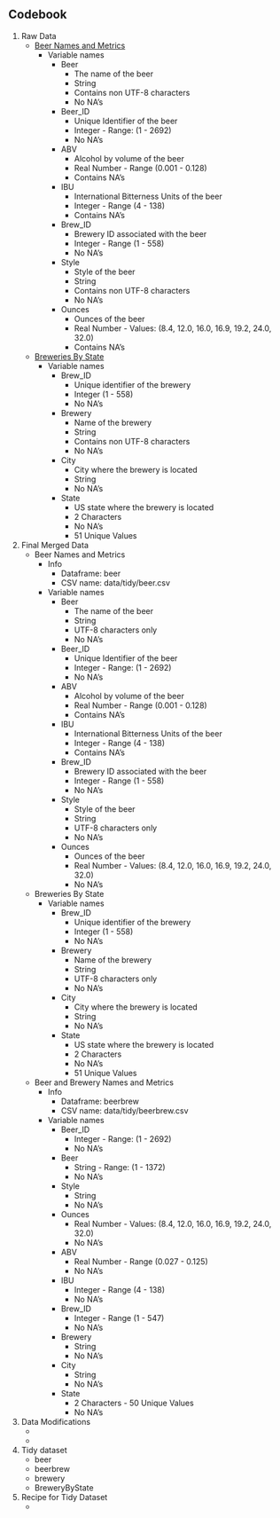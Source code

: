 ## Codebook
1. Raw Data
    + [Beer Names and Metrics](https://raw.githubusercontent.com/allthebits/msds6306-case-study-01/master/data/Beers.csv)
        + Variable names
            + Beer
                + The name of the beer
                + String
                + Contains non UTF-8 characters
                + No NA's
            + Beer_ID 
                + Unique Identifier of the beer
                + Integer - Range: (1 - 2692)
                + No NA's
            + ABV
                + Alcohol by volume of the beer
                + Real Number - Range (0.001 - 0.128)
                + Contains NA's
            + IBU
                + International Bitterness Units of the beer
                + Integer - Range (4 - 138)
                + Contains NA's
            + Brew_ID
                + Brewery ID associated with the beer
                + Integer - Range (1 - 558)
                + No NA's
            + Style
                + Style of the beer
                + String
                + Contains non UTF-8 characters
                + No NA's
            + Ounces
                + Ounces of the beer
                + Real Number - Values: (8.4, 12.0, 16.0, 16.9, 19.2, 24.0, 32.0)
                + Contains NA's
    + [Breweries By State](https://raw.githubusercontent.com/allthebits/msds6306-case-study-01/master/data/Breweries.csv)
        + Variable names
            + Brew_ID
                + Unique identifier of the brewery
                + Integer (1 - 558)
                + No NA's
            + Brewery
                + Name of the brewery
                + String
                + Contains non UTF-8 characters
                + No NA's
            + City
                + City where the brewery is located
                + String
                + No NA's
            + State
                + US state where the brewery is located
                + 2 Characters
                + No NA's
                + 51 Unique Values
2. Final Merged Data
    + Beer Names and Metrics
        + Info
            + Dataframe: beer
            + CSV name: data/tidy/beer.csv
        + Variable names
            + Beer
                + The name of the beer
                + String
                + UTF-8 characters only
                + No NA's
            + Beer_ID 
                + Unique Identifier of the beer
                + Integer - Range: (1 - 2692)
                + No NA's
            + ABV
                + Alcohol by volume of the beer
                + Real Number - Range (0.001 - 0.128)
                + Contains NA's
            + IBU
                + International Bitterness Units of the beer
                + Integer - Range (4 - 138)
                + Contains NA's
            + Brew_ID
                + Brewery ID associated with the beer
                + Integer - Range (1 - 558)
                + No NA's
            + Style
                + Style of the beer
                + String
                + UTF-8 characters only
                + No NA's
            + Ounces
                + Ounces of the beer
                + Real Number - Values: (8.4, 12.0, 16.0, 16.9, 19.2, 24.0, 32.0)
                + No NA's
    + Breweries By State
        + Variable names
            + Brew_ID
                + Unique identifier of the brewery
                + Integer (1 - 558)
                + No NA's
            + Brewery
                + Name of the brewery
                + String
                + UTF-8 characters only
                + No NA's
            + City
                + City where the brewery is located
                + String
                + No NA's
            + State
                + US state where the brewery is located
                + 2 Characters
                + No NA's
                + 51 Unique Values
    + Beer and Brewery Names and Metrics
        + Info
            + Dataframe: beerbrew
            + CSV name: data/tidy/beerbrew.csv
        + Variable names
            + Beer_ID
                + Integer - Range: (1 - 2692)
                + No NA's
            + Beer
                + String - Range: (1 - 1372)
                + No NA's
            + Style    
                + String
                + No NA's
            + Ounces
                + Real Number - Values: (8.4, 12.0, 16.0, 16.9, 19.2, 24.0, 32.0)
                + No NA's                
            + ABV
                + Real Number - Range (0.027 - 0.125)
                + No NA's
            + IBU
                + Integer - Range (4 - 138)
                + No NA's
            + Brew_ID
                + Integer - Range (1 - 547)
                + No NA's
            + Brewery
                + String
                + No NA's
            + City 
                + String
                + No NA's
            + State
                + 2 Characters - 50 Unique Values
                + No NA's 
3. Data Modifications
    +
    +
4. Tidy dataset
    + beer
    + beerbrew
    + brewery
    + BreweryByState
5. Recipe for Tidy Dataset
    + 
